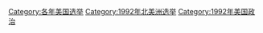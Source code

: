 [[Category:各年美国选举|Category:各年美国选举]]
[[Category:1992年北美洲选举|Category:1992年北美洲选举]]
[[Category:1992年美国政治|Category:1992年美国政治]]